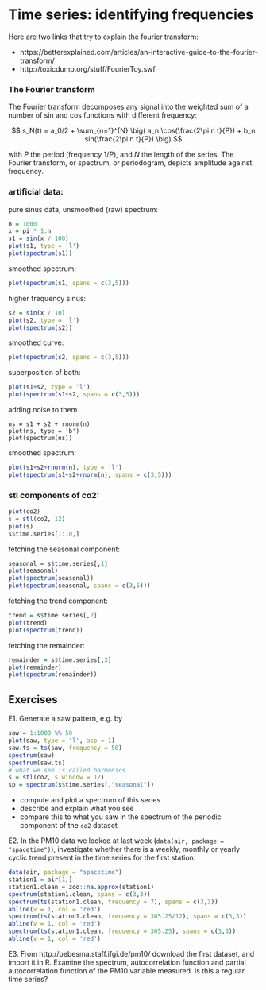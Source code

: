 # Time series: identifying frequencies 

Here are two links that try to explain the fourier transform:

* https://betterexplained.com/articles/an-interactive-guide-to-the-fourier-transform/
* http://toxicdump.org/stuff/FourierToy.swf


### The Fourier transform

The [Fourier transform](https://en.wikipedia.org/wiki/Fourier_series)
decomposes any signal into the weighted sum of a number of sin and cos
functions with different frequency:

$$ s_N(t) = a_0/2 + \sum_{n=1}^{N} \big( a_n \cos(\frac{2\pi n t}{P}) + b_n sin(\frac{2\pi n t}{P}) \big) $$

with $P$ the period (frequency $1/P$), and $N$ the length of the series.
The Fourier transform, or spectrum, or periodogram, depicts amplitude
against frequency.

### artificial data:

pure sinus data, unsmoothed (raw) spectrum:
```r
n = 1000
x = pi * 1:n
s1 = sin(x / 100)
plot(s1, type = 'l')
plot(spectrum(s1))
```

smoothed spectrum:

```r
plot(spectrum(s1, spans = c(3,5)))
```

higher frequency sinus:

```r
s2 = sin(x / 10)
plot(s2, type = 'l')
plot(spectrum(s2))
```

smoothed curve:

```r
plot(spectrum(s2, spans = c(3,5)))
```

superposition of both:

```r
plot(s1+s2, type = 'l')
plot(spectrum(s1+s2, spans = c(3,5)))
```

adding noise to them

```
ns = s1 + s2 + rnorm(n)
plot(ns, type = 'b')
plot(spectrum(ns))
```

smoothed spectrum:

```r
plot(s1+s2+rnorm(n), type = 'l')
plot(spectrum(s1+s2+rnorm(n), spans = c(3,5)))
```

### stl components of co2:

```r
plot(co2)
s = stl(co2, 12)
plot(s)
s$time.series[1:10,]
```

fetching the seasonal component:

```r
seasonal = s$time.series[,1]
plot(seasonal)
plot(spectrum(seasonal))
plot(spectrum(seasonal, spans = c(3,5)))
```

fetching the trend component:

```r
trend = s$time.series[,2]
plot(trend)
plot(spectrum(trend))
```

fetching the remainder:

```r
remainder = s$time.series[,3]
plot(remainder)
plot(spectrum(remainder))
```

## Exercises

E1. Generate a saw pattern, e.g. by
```r
saw = 1:1000 %% 50
plot(saw, type = 'l', asp = 1)
saw.ts = ts(saw, frequency = 50)
spectrum(saw)
spectrum(saw.ts)
# what we see is called harmonics
s = stl(co2, s.window = 12)
sp = spectrum(s$time.series[,"seasonal"])
```

* compute and plot a spectrum of this series
* describe and explain what you see
* compare this to what you saw in the spectrum of the periodic component of the `co2` dataset

E2. In the PM10 data we looked at last week (`data(air, package = "spacetime")`), investigate whether there is a weekly, monthly or yearly cyclic trend present in the time series for the first station.
```r
data(air, package = "spacetime")
station1 = air[1,]
station1.clean = zoo::na.approx(station1)
spectrum(station1.clean, spans = c(3,3))
spectrum(ts(station1.clean, frequency = 7), spans = c(3,3))
abline(v = 1, col = 'red')
spectrum(ts(station1.clean, frequency = 365.25/12), spans = c(3,3))
abline(v = 1, col = 'red')
spectrum(ts(station1.clean, frequency = 365.25), spans = c(3,3))
abline(v = 1, col = 'red')
```

E3. From http://pebesma.staff.ifgi.de/pm10/ download the first dataset, and import it in R. Examine the spectrum, autocorrelation function and partial autocorrelation function of the PM10 variable measured. Is this a regular time series?
